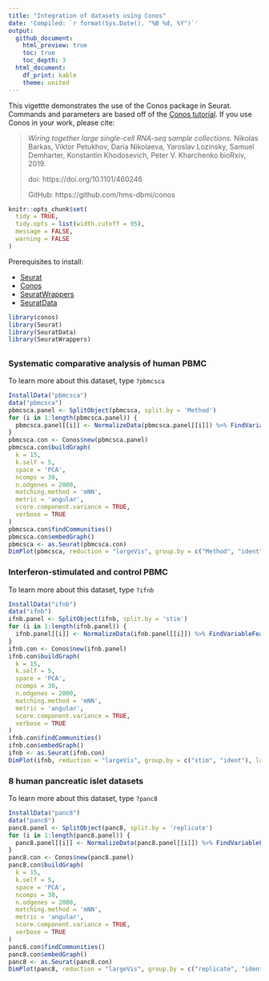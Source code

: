 ```yaml
---
title: "Integration of datasets using Conos"
date: 'Compiled: `r format(Sys.Date(), "%B %d, %Y")`'
output: 
  github_document:
    html_preview: true
    toc: true
    toc_depth: 3
  html_document:
    df_print: kable
    theme: united
---
```


This vigettte demonstrates the use of the Conos package in Seurat. Commands and parameters are based off of the [Conos tutorial](https://github.com/hms-dbmi/conos/blob/master/vignettes/walkthrough.md). If you use Conos in your work, please cite:

> *Wiring together large single-cell RNA-seq sample collections.*
> Nikolas Barkas, Viktor Petukhov, Daria Nikolaeva, Yaroslav Lozinsky, Samuel Demharter, Konstantin Khodosevich, Peter V. Kharchenko
> bioRxiv, 2019.
>
> doi: https://doi.org/10.1101/460246
>
> GitHub: https://github.com/hms-dbmi/conos


```r
knitr::opts_chunk$set(
  tidy = TRUE,
  tidy.opts = list(width.cutoff = 95),
  message = FALSE,
  warning = FALSE
)
```

Prerequisites to install: 

* [Seurat](https://satijalab.org/seurat/install) 
* [Conos](https://github.com/hms-dbmi/conos)
* [SeuratWrappers](https://github.com/satijalab/seurat.wrappers)
* [SeuratData](https://github.com/satijalab/seurat-data) 

```r
library(conos)
library(Seurat)
library(SeuratData)
library(SeuratWrappers)
```

## {.tabset .tabset-pills}

### Systematic comparative analysis of human PBMC

To learn more about this dataset, type `?pbmcsca` 

```r
InstallData("pbmcsca")
data("pbmcsca")
pbmcsca.panel <- SplitObject(pbmcsca, split.by = 'Method')
for (i in 1:length(pbmcsca.panel)) {
  pbmcsca.panel[[i]] <- NormalizeData(pbmcsca.panel[[i]]) %>% FindVariableFeatures() %>% ScaleData() %>% RunPCA(verbose = FALSE)
}
pbmcsca.con <- Conos$new(pbmcsca.panel)
pbmcsca.con$buildGraph(
  k = 15,
  k.self = 5,
  space = 'PCA',
  ncomps = 30,
  n.odgenes = 2000,
  matching.method = 'mNN',
  metric = 'angular',
  score.component.variance = TRUE,
  verbose = TRUE
)
pbmcsca.con$findCommunities()
pbmcsca.con$embedGraph()
pbmcsca <- as.Seurat(pbmcsca.con)
DimPlot(pbmcsca, reduction = "largeVis", group.by = c("Method", "ident"), label = TRUE, legend = "none")
```

### Interferon-stimulated and control PBMC

To learn more about this dataset, type `?ifnb` 

```r
InstallData("ifnb")
data("ifnb")
ifnb.panel <- SplitObject(ifnb, split.by = 'stim')
for (i in 1:length(ifnb.panel)) {
  ifnb.panel[[i]] <- NormalizeData(ifnb.panel[[i]]) %>% FindVariableFeatures() %>% ScaleData() %>% RunPCA(verbose = FALSE)
}
ifnb.con <- Conos$new(ifnb.panel)
ifnb.con$buildGraph(
  k = 15,
  k.self = 5,
  space = 'PCA',
  ncomps = 30,
  n.odgenes = 2000,
  matching.method = 'mNN',
  metric = 'angular',
  score.component.variance = TRUE,
  verbose = TRUE
)
ifnb.con$findCommunities()
ifnb.con$embedGraph()
ifnb <- as.Seurat(ifnb.con)
DimPlot(ifnb, reduction = "largeVis", group.by = c("stim", "ident"), label = TRUE, legend = "none")
```

### 8 human pancreatic islet datasets

To learn more about this dataset, type `?panc8` 

```r
InstallData("panc8")
data("panc8")
panc8.panel <- SplitObject(panc8, split.by = 'replicate')
for (i in 1:length(panc8.panel)) {
  panc8.panel[[i]] <- NormalizeData(panc8.panel[[i]]) %>% FindVariableFeatures() %>% ScaleData() %>% RunPCA(verbose = FALSE)
}
panc8.con <- Conos$new(panc8.panel)
panc8.con$buildGraph(
  k = 15,
  k.self = 5,
  space = 'PCA',
  ncomps = 30,
  n.odgenes = 2000,
  matching.method = 'mNN',
  metric = 'angular',
  score.component.variance = TRUE,
  verbose = TRUE
)
panc8.con$findCommunities()
panc8.con$embedGraph()
panc8 <- as.Seurat(panc8.con)
DimPlot(panc8, reduction = "largeVis", group.by = c("replicate", "ident"), label = TRUE, legend = "none")
```
